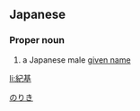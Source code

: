 ==Japanese==
{{ja-kanjitab|紀|基}}

===Proper noun===
{{ja-pos|proper|のりもと}}

# a Japanese male [[given name]]

[[Category:Japanese male given names|のりき]]

[[li:紀基]]